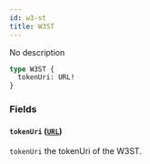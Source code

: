 ```yaml
---
id: w3-st
title: W3ST
---
```



No description

```graphql
type W3ST {
  tokenUri: URL!
}
```


### Fields

#### `tokenUri` ([`URL`](/cyberconnect/reference/scalars/url))

`tokenUri` the tokenUri of the W3ST.




